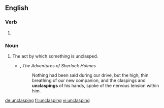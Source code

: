 ==English==

===Verb===
{{head|en}}

# {{present participle of|unclasp|lang=en}}

===Noun===
{{en-noun}}

# The act by which something is unclasped.
#* {{w|Arthur Conan Doyle}}, ''The Adventures of Sherlock Holmes''
#*: Nothing had been said during our drive, but the high, thin breathing of our new companion, and the claspings and '''unclaspings''' of his hands, spoke of the nervous tension within him.

[[de:unclasping]]
[[fr:unclasping]]
[[vi:unclasping]]